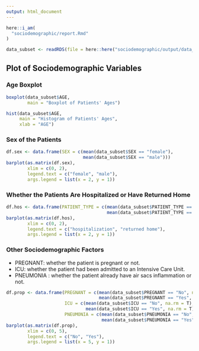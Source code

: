 ```yaml
---
output: html_document
---
```


```r
here::i_am(
  "sociodemographic/report.Rmd"
)

data_subset <- readRDS(file = here::here("sociodemographic/output/data_subset.rds"))
```

## Plot of Sociodemographic Variables

### Age Boxplot

```r
boxplot(data_subset$AGE,
        main = "Boxplot of Patients' Ages")

hist(data_subset$AGE,
     main = "Histogram of Patients' Ages",
     xlab = "AGE")
```

### Sex of the Patients

```r
df.sex <- data.frame(SEX = c(mean(data_subset$SEX == "female"),
                             mean(data_subset$SEX == "male")))
barplot(as.matrix(df.sex),
        xlim = c(0, 2),
        legend.text = c("female", "male"),
        args.legend = list(x = 2, y = 1))
```

### Whether the Patients Are Hospitalized or Have Returned Home

```r
df.hos <- data.frame(PATIENT_TYPE = c(mean(data_subset$PATIENT_TYPE == "hospitalization"),
                                      mean(data_subset$PATIENT_TYPE == "returned home")))
barplot(as.matrix(df.hos),
        xlim = c(0, 2),
        legend.text = c("hospitalization", "returned home"),
        args.legend = list(x = 2, y = 1))
```

### Other Sociodemographic Factors

- PREGNANT: whether the patient is pregnant or not.  
- ICU: whether the patient had been admitted to an Intensive Care Unit.  
- PNEUMONIA : whether the patient already have air sacs inflammation or not.

```r
df.prop <- data.frame(PREGNANT = c(mean(data_subset$PREGNANT == "No", na.rm = T),
                                   mean(data_subset$PREGNANT == "Yes", na.rm = T)),
                      ICU = c(mean(data_subset$ICU == "No", na.rm = T),
                              mean(data_subset$ICU == "Yes", na.rm = T)),
                      PNEUMONIA = c(mean(data_subset$PNEUMONIA == "No", na.rm = T),
                                    mean(data_subset$PNEUMONIA == "Yes", na.rm = T)))
barplot(as.matrix(df.prop),
        xlim = c(0, 5),
        legend.text = c("No", "Yes"),
        args.legend = list(x = 5, y = 1))
```

